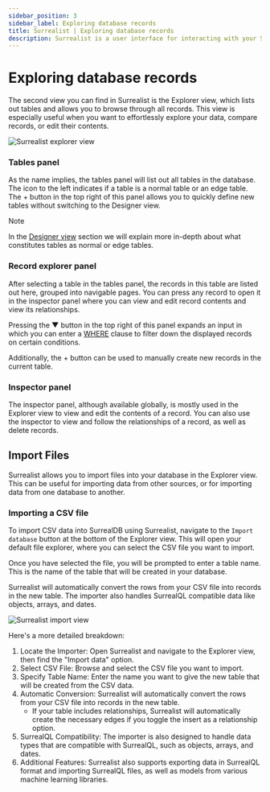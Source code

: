 ```yaml
---
sidebar_position: 3
sidebar_label: Exploring database records
title: Surrealist | Exploring database records
description: Surrealist is a user interface for interacting with your SurrealDB database visually. It enables you to seamlessly connect to any SurrealDB instance, allowing you to execute queries, explore your tables, design your schemas, and much more.
---
```



# Exploring database records

The second view you can find in Surrealist is the Explorer view, which lists out tables and allows you to browse through all records. This view is especially useful when you want to effortlessly explore your data, compare records, or edit their contents.


<Image
  alt="Surrealist explorer view"
  src={ImageExplorer}
/>

### Tables panel

As the name implies, the tables panel will list out all tables in the database. The icon to the left indicates if a table is a normal table or an edge table. The + button in the top right of this panel allows you to quickly define new tables without switching to the Designer view.


> [!NOTE]
> In the [Designer view](/docs/surrealist/concepts/designing-the-database-schema) section we will explain more in-depth about what constitutes tables as normal or edge tables.

### Record explorer panel

After selecting a table in the tables panel, the records in this table are listed out here, grouped into navigable pages. You can press any record to open it in the inspector panel where you can view and edit record contents and view its relationships.

Pressing the ▼ button in the top right of this panel expands an input in which you can enter a [WHERE](/docs/surrealql/statements/select#filter-queries-using-the-where-clause) clause to filter down the displayed records on certain conditions.

Additionally, the + button can be used to manually create new records in the current table.

### Inspector panel

The inspector panel, although available globally, is mostly used in the Explorer view to view and edit the contents of a record. You can also use the inspector to view and follow the relationships of a record, as well as delete records.

## Import Files

Surrealist allows you to import files into your database in the Explorer view. This can be useful for importing data from other sources, or for importing data from one database to another.

### Importing a CSV file

To import CSV data into SurrealDB using Surrealist, navigate to the `Import database` button at the bottom of the Explorer view. This will open your default file explorer, where you can select the CSV file you want to import.

Once you have selected the file, you will be prompted to enter a table name. This is the name of the table that will be created in your database.

Surrealist will automatically convert the rows from your CSV file into records in the new table. The importer also handles SurrealQL compatible data like objects, arrays, and dates. 

<Image
  alt="Surrealist import view"
  src={ImageImport}
/>

Here's a more detailed breakdown: 
1. Locate the Importer: Open Surrealist and navigate to the Explorer view, then find the "Import data" option.
2. Select CSV File: Browse and select the CSV file you want to import.
3. Specify Table Name: Enter the name you want to give the new table that will be created from the CSV data.
4. Automatic Conversion: Surrealist will automatically convert the rows from your CSV file into records in the new table.
    - If your table includes relationships, Surrealist will automatically create the necessary edges if you toggle the insert as a relationship option. 
5. SurrealQL Compatibility: The importer is also designed to handle data types that are compatible with SurrealQL, such as objects, arrays, and dates.
6. Additional Features: Surrealist also supports exporting data in SurrealQL format and importing SurrealQL files, as well as models from various machine learning libraries.